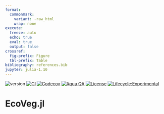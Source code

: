 ```yaml
---
format: 
  commonmark:
    variant: -raw_html
    wrap: none
execute: 
  freeze: auto
  echo: true
  eval: true
  output: false
crossref:
  fig-prefix: Figure
  tbl-prefix: Table
bibliography: references.bib
jupyter: julia-1.10
---
```


![version](https://img.shields.io/badge/version-0.1-blue)
[![CI](https://github.com/ZekeMarshall/EcoVeg.jl/actions/workflows/ci.yml/badge.svg?branch=main)](https://github.com/ZekeMarshall/EcoVeg.jl/actions/workflows/ci.yml?query=branch%3Amain)
[![Codecov](https://codecov.io/gh/ZekeMarshall/EcoVeg.jl/branch/main/graph/badge.svg)](https://codecov.io/gh/ZekeMarshall/EcoVeg.jl)
[![Aqua QA](https://raw.githubusercontent.com/JuliaTesting/Aqua.jl/master/badge.svg)](https://github.com/ZekeMarshall/EcoVeg.jl)
[![License](https://img.shields.io/github/license/ZekeMarshall/EcoVeg.jl)](LICENSE)
[![Lifecycle:Experimental](https://img.shields.io/badge/Lifecycle-Experimental-339999)]()

# EcoVeg.jl

